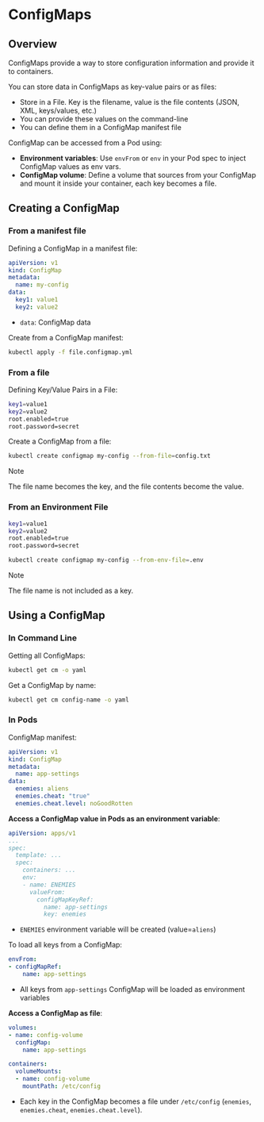 # ConfigMaps

## Overview

ConfigMaps provide a way to store configuration information and provide it to containers.

You can store data in ConfigMaps as key-value pairs or as files:
- Store in a File. Key is the filename, value is the file contents (JSON, XML, keys/values, etc.)
- You can provide these values on the command-line
- You can define them in a ConfigMap manifest file

ConfigMap can be accessed from a Pod using:
- **Environment variables**: Use `envFrom` or `env` in your Pod spec to inject ConfigMap values as env vars.
- **ConfigMap volume**: Define a volume that sources from your ConfigMap and mount it inside your container, each key becomes a file.


## Creating a ConfigMap

### From a manifest file

Defining a ConfigMap in a manifest file:
```yml title="file.configmap.yml"
apiVersion: v1
kind: ConfigMap
metadata:
  name: my-config
data:
  key1: value1
  key2: value2
```
- `data`: ConfigMap data

Create from a ConfigMap manifest:
```sh
kubectl apply -f file.configmap.yml
```


### From a file

Defining Key/Value Pairs in a File:
```sh title="config.txt"
key1=value1
key2=value2
root.enabled=true
root.password=secret
```

Create a ConfigMap from a file:
```sh
kubectl create configmap my-config --from-file=config.txt
```

> [!NOTE]
> The file name becomes the key, and the file contents become the value.


### From an Environment File

```sh title=".env"
key1=value1
key2=value2
root.enabled=true
root.password=secret
```

```sh
kubectl create configmap my-config --from-env-file=.env
```

> [!NOTE]
> The file name is not included as a key.


## Using a ConfigMap

### In Command Line

Getting all ConfigMaps:
```sh
kubectl get cm -o yaml
```

Get a ConfigMap by name:
```sh
kubectl get cm config-name -o yaml
```

### In Pods

ConfigMap manifest:

```yml title="file.configmap.yml" {4,6}
apiVersion: v1
kind: ConfigMap
metadata:
  name: app-settings
data:
  enemies: aliens
  enemies.cheat: "true"
  enemies.cheat.level: noGoodRotten
```

**Access a ConfigMap value in Pods as an environment variable**:
```yml {8,11,12}
apiVersion: apps/v1
...
spec:
  template: ...
  spec:
    containers: ...
    env:
    - name: ENEMIES
      valueFrom:
        configMapKeyRef:
          name: app-settings
          key: enemies
```
- `ENEMIES` environment variable will be created (value=`aliens`)


To load all keys from a ConfigMap:
```yml
envFrom:
- configMapRef:
    name: app-settings
```
- All keys from `app-settings` ConfigMap will be loaded as environment variables

**Access a ConfigMap as file**:
```yml
volumes:
- name: config-volume
  configMap:
    name: app-settings

containers:
  volumeMounts:
  - name: config-volume
    mountPath: /etc/config
```
- Each key in the ConfigMap becomes a file under `/etc/config` (`enemies`, `enemies.cheat`, `enemies.cheat.level`).